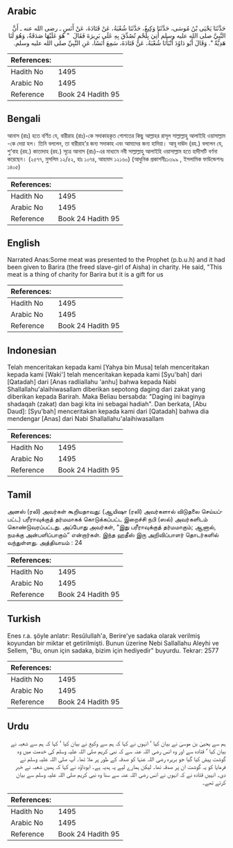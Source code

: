 ## Arabic


<div dir="rtl" lang="ar" style={{fontSize:'larger',backgroundColor:'#f8f9fa',padding:20}}>
حَدَّثَنَا يَحْيَى بْنُ مُوسَى، حَدَّثَنَا وَكِيعٌ، حَدَّثَنَا شُعْبَةُ، عَنْ قَتَادَةَ، عَنْ أَنَسٍ ـ رضى الله عنه ـ أَنَّ النَّبِيَّ صلى الله عليه وسلم أُتِيَ بِلَحْمٍ تُصُدِّقَ بِهِ عَلَى بَرِيرَةَ فَقَالَ ‏ "‏ هُوَ عَلَيْهَا صَدَقَةٌ، وَهُوَ لَنَا هَدِيَّةٌ ‏"‏‏.‏ وَقَالَ أَبُو دَاوُدَ أَنْبَأَنَا شُعْبَةُ، عَنْ قَتَادَةَ، سَمِعَ أَنَسًا، عَنِ النَّبِيِّ صلى الله عليه وسلم‏.‏
</div>
<div style={{backgroundColor:'#f8f9fa',padding:20, marginBottom: 10}}><table> <thead> <tr> <th>References:</th> <th></th> </tr> </thead> <tbody><tr><td>Hadith No</td><td>1495</td></tr><tr><td>Arabic No</td><td>1495</td></tr><tr><td>Reference</td><td>Book 24 Hadith 95</td></tr></tbody></table></div>

## Bengali


<div dir="ltr" lang="bn" style={{fontSize:'larger',backgroundColor:'#f8f9fa',padding:20}}>
আনাস (রাঃ) হতে বর্ণিত যে, বারীরাহ (রাঃ)-কে সদাকাহকৃত গোশতের কিছু আল্লাহর রাসূল সাল্লাল্লাহু আলাইহি ওয়াসাল্লাম -কে দেয়া হল। তিনি বললেন, তা বারীরাহ’র জন্য সদাকাহ এবং আমাদের জন্য হাদিয়া। আবূ দাঊদ (রহ.) বললেন যে, শু‘বাহ (রহ.) কাতাদাহ (রহ.) সূত্রে আনাস (রাঃ)-এর মাধ্যমে নবী সাল্লাল্লাহু আলাইহি ওয়াসাল্লাম হতে হাদীসটি বর্ণনা করেছেন। (২৫৭৭, মুসলিম ১২/৫২, হাঃ ১০৭৪, আহমাদ ১২১৬০) (আধুনিক প্রকাশনীঃ১৩৯৯ , ইসলামিক ফাউন্ডেশনঃ ১৪০৫)
</div>
<div style={{backgroundColor:'#f8f9fa',padding:20, marginBottom: 10}}><table> <thead> <tr> <th>References:</th> <th></th> </tr> </thead> <tbody><tr><td>Hadith No</td><td>1495</td></tr><tr><td>Arabic No</td><td>1495</td></tr><tr><td>Reference</td><td>Book 24 Hadith 95</td></tr></tbody></table></div>

## English


<div dir="ltr" lang="en" style={{fontSize:'larger',backgroundColor:'#f8f9fa',padding:20}}>
Narrated Anas:Some meat was presented to the Prophet (p.b.u.h) and it had been given to Barira (the freed slave-girl of Aisha) in charity. He said, "This meat is a thing of charity for Barira but it is a gift for us
</div>
<div style={{backgroundColor:'#f8f9fa',padding:20, marginBottom: 10}}><table> <thead> <tr> <th>References:</th> <th></th> </tr> </thead> <tbody><tr><td>Hadith No</td><td>1495</td></tr><tr><td>Arabic No</td><td>1495</td></tr><tr><td>Reference</td><td>Book 24 Hadith 95</td></tr></tbody></table></div>

## Indonesian


<div dir="ltr" lang="id" style={{fontSize:'larger',backgroundColor:'#f8f9fa',padding:20}}>
Telah menceritakan kepada kami [Yahya bin Musa] telah menceritakan kepada kami [Waki'] telah menceritakan kepada kami [Syu'bah] dari [Qatadah] dari [Anas radliallahu 'anhu] bahwa kepada Nabi Shallallahu'alaihiwasallam diberikan sepotong daging dari zakat yang diberikan kepada Barirah. Maka Beliau bersabda: "Daging ini baginya shadaqah (zakat) dan bagi kita ini sebagai hadiah". Dan berkata, [Abu Daud]: [Syu'bah] menceritakan kepada kami dari [Qatadah] bahwa dia mendengar [Anas] dari Nabi Shallallahu'alaihiwasallam
</div>
<div style={{backgroundColor:'#f8f9fa',padding:20, marginBottom: 10}}><table> <thead> <tr> <th>References:</th> <th></th> </tr> </thead> <tbody><tr><td>Hadith No</td><td>1495</td></tr><tr><td>Arabic No</td><td>1495</td></tr><tr><td>Reference</td><td>Book 24 Hadith 95</td></tr></tbody></table></div>

## Tamil


<div dir="ltr" lang="ta" style={{fontSize:'larger',backgroundColor:'#f8f9fa',padding:20}}>
அனஸ் (ரலி) அவர்கள் கூறியதாவது: (ஆயிஷா (ரலி) அவர்களால் விடுதலை செய்யப்பட்ட) பரீராவுக்குத் தர்மமாகக் கொடுக்கப்பட்ட இறைச்சி நபி (ஸல்) அவர்களிடம் கொண்டுவரப்பட்டது. அப்போது அவர்கள், “இது பரீராவுக்குத் தர்மமாகும்; ஆனால், நமக்கு அன்பளிப்பாகும்“ என்றார்கள். இந்த ஹதீஸ் இரு அறிவிப்பாளர் தொடர்களில் வந்துள்ளது. அத்தியாயம் : 24
</div>
<div style={{backgroundColor:'#f8f9fa',padding:20, marginBottom: 10}}><table> <thead> <tr> <th>References:</th> <th></th> </tr> </thead> <tbody><tr><td>Hadith No</td><td>1495</td></tr><tr><td>Arabic No</td><td>1495</td></tr><tr><td>Reference</td><td>Book 24 Hadith 95</td></tr></tbody></table></div>

## Turkish


<div dir="ltr" lang="tr" style={{fontSize:'larger',backgroundColor:'#f8f9fa',padding:20}}>
Enes r.a. şöyle anlatır: Resûlullah'a, Berire'ye sadaka olarak verilmiş koyundan bir miktar et getirilmişti. Bunun üzerine Nebi Sallallahu Aleyhi ve Sellem, "Bu, onun için sadaka, bizim için hediyedir" buyurdu. Tekrar: 2577
</div>
<div style={{backgroundColor:'#f8f9fa',padding:20, marginBottom: 10}}><table> <thead> <tr> <th>References:</th> <th></th> </tr> </thead> <tbody><tr><td>Hadith No</td><td>1495</td></tr><tr><td>Arabic No</td><td>1495</td></tr><tr><td>Reference</td><td>Book 24 Hadith 95</td></tr></tbody></table></div>

## Urdu


<div dir="rtl" lang="ur" style={{fontSize:'larger',backgroundColor:'#f8f9fa',padding:20}}>
ہم سے یحییٰ بن موسیٰ نے بیان کیا ‘ انہوں نے کہا کہ ہم سے وکیع نے بیان کیا ‘ کہا کہ ہم سے شعبہ نے بیان کیا ‘ قتادہ سے اور وہ انس رضی اللہ عنہ سے کہ نبی کریم صلی اللہ علیہ وسلم کی خدمت میں وہ گوشت پیش کیا گیا جو بریرہ رضی اللہ عنہا کو صدقہ کے طور پر ملا تھا۔ آپ صلی اللہ علیہ وسلم نے فرمایا کو یہ گوشت ان پر صدقہ تھا۔ لیکن ہمارے لیے یہ ہدیہ ہے۔ ابوداؤد نے کہا کہ ہمیں شعبہ نے خبر دی۔ انہیں قتادہ نے کہ انہوں نے انس رضی اللہ عنہ سے سنا وہ نبی کریم صلی اللہ علیہ وسلم سے بیان کرتے تھے۔
</div>
<div style={{backgroundColor:'#f8f9fa',padding:20, marginBottom: 10}}><table> <thead> <tr> <th>References:</th> <th></th> </tr> </thead> <tbody><tr><td>Hadith No</td><td>1495</td></tr><tr><td>Arabic No</td><td>1495</td></tr><tr><td>Reference</td><td>Book 24 Hadith 95</td></tr></tbody></table></div>